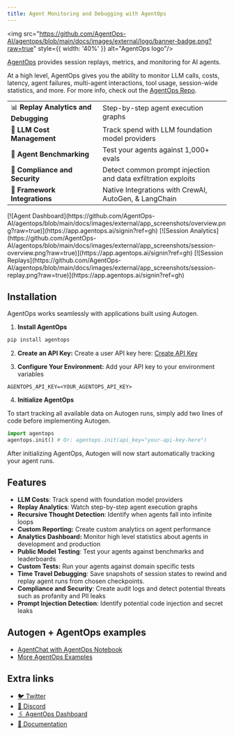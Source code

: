 ```yaml
---
title: Agent Monitoring and Debugging with AgentOps
---
```


<img src="https://github.com/AgentOps-AI/agentops/blob/main/docs/images/external/logo/banner-badge.png?raw=true" style={{ width: '40%' }} alt="AgentOps logo"/>

[AgentOps](https://agentops.ai/?=autogen) provides session replays, metrics, and monitoring for AI agents.

At a high level, AgentOps gives you the ability to monitor LLM calls, costs, latency, agent failures, multi-agent interactions, tool usage, session-wide statistics, and more. For more info, check out the [AgentOps Repo](https://github.com/AgentOps-AI/agentops).

|                                       |                                                               |
| ------------------------------------- | ------------------------------------------------------------- |
| 📊 **Replay Analytics and Debugging** | Step-by-step agent execution graphs                           |
| 💸 **LLM Cost Management**            | Track spend with LLM foundation model providers               |
| 🧪 **Agent Benchmarking**             | Test your agents against 1,000+ evals                         |
| 🔐 **Compliance and Security**        | Detect common prompt injection and data exfiltration exploits |
| 🤝 **Framework Integrations**         | Native Integrations with CrewAI, AutoGen, & LangChain         |

<AccordionGroup>
  <Accordion title="Agent Dashboard" defaultOpen>
    [![Agent Dashboard](https://github.com/AgentOps-AI/agentops/blob/main/docs/images/external/app_screenshots/overview.png?raw=true)](https://app.agentops.ai/signin?ref=gh)
  </Accordion>

<Accordion title="Session Analytics">
  [![Session
  Analytics](https://github.com/AgentOps-AI/agentops/blob/main/docs/images/external/app_screenshots/session-overview.png?raw=true)](https://app.agentops.ai/signin?ref=gh)
</Accordion>

  <Accordion title="Session Replays">
    [![Session Replays](https://github.com/AgentOps-AI/agentops/blob/main/docs/images/external/app_screenshots/session-replay.png?raw=true)](https://app.agentops.ai/signin?ref=gh)
  </Accordion>
</AccordionGroup>


## Installation

AgentOps works seamlessly with applications built using Autogen.

1. **Install AgentOps**
```bash
pip install agentops
```

2. **Create an API Key:**
Create a user API key here: [Create API Key](https://app.agentops.ai/settings/projects)

3. **Configure Your Environment:**
Add your API key to your environment variables

```
AGENTOPS_API_KEY=<YOUR_AGENTOPS_API_KEY>
```

4. **Initialize AgentOps**

To start tracking all available data on Autogen runs, simply add two lines of code before implementing Autogen.

```python
import agentops
agentops.init() # Or: agentops.init(api_key="your-api-key-here")
```

After initializing AgentOps, Autogen will now start automatically tracking your agent runs.

## Features

- **LLM Costs**: Track spend with foundation model providers
- **Replay Analytics**: Watch step-by-step agent execution graphs
- **Recursive Thought Detection**: Identify when agents fall into infinite loops
- **Custom Reporting:** Create custom analytics on agent performance
- **Analytics Dashboard:** Monitor high level statistics about agents in development and production
- **Public Model Testing**: Test your agents against benchmarks and leaderboards
- **Custom Tests:** Run your agents against domain specific tests
- **Time Travel Debugging**:  Save snapshots of session states to rewind and replay agent runs from chosen checkpoints.
- **Compliance and Security**: Create audit logs and detect potential threats such as profanity and PII leaks
- **Prompt Injection Detection**: Identify potential code injection and secret leaks

## Autogen + AgentOps examples
* [AgentChat with AgentOps Notebook](/notebooks/agentchat_agentops)
* [More AgentOps Examples](https://docs.agentops.ai/v1/quickstart)

## Extra links

- [🐦 Twitter](https://twitter.com/agentopsai/)
- [📢 Discord](https://discord.gg/JHPt4C7r)
- [🖇️ AgentOps Dashboard](https://app.agentops.ai/ref?=autogen)
- [📙 Documentation](https://docs.agentops.ai/introduction)
